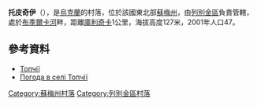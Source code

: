 {{coord|50|29|29|N|34|30|17|E|scale:100000_region:UA|display=title}}

'''托皮奇伊'''（{{lang-uk|Топчії}}），是[[烏克蘭|烏克蘭]]的村落，位於該國東北部[[蘇梅州|蘇梅州]]，由[[列別金區|列別金區]]負責管轄，處於[[布季爾卡河|布季爾卡河]]畔，距離[[庫利奇卡|庫利奇卡]]1公里，海拔高度127米，2001年人口47。

==參考資料==
* [http://w1.c1.rada.gov.ua/pls/z7502/A005?rdat1=02.02.2010&rf7571=29352 Топчії]{{dead link|date=2018年3月 |bot=InternetArchiveBot |fix-attempted=yes }}
* [http://weather.in.ua/ua/symskaja/26329 Погода в селі Топчії] {{Wayback|url=http://weather.in.ua/ua/symskaja/26329 |date=20111219211529 }}

{{DEFAULTSORT:Топчії}}
[[Category:蘇梅州村落|Category:蘇梅州村落]]
[[Category:列別金區村落|Category:列別金區村落]]


{{Sumy-geo-stub}}